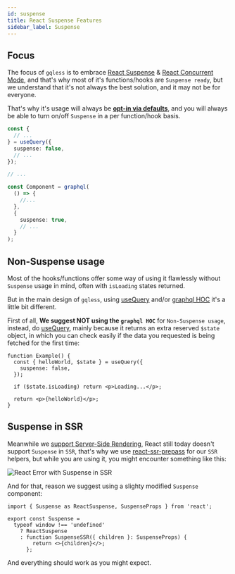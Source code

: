 ```yaml
---
id: suspense
title: React Suspense Features
sidebar_label: Suspense
---
```


## Focus

The focus of `gqless` is to embrace [React Suspense](https://reactjs.org/docs/concurrent-mode-suspense.html) & [React Concurrent Mode](https://reactjs.org/docs/concurrent-mode-intro.html), and that's why most of it's functions/hooks are `Suspense ready`, but we understand that it's not always the best solution, and it may not be for everyone.

That's why it's usage will always be [**opt-in via defaults**](/react/config#defaults), and you will always be able to turn on/off `Suspense` in a per function/hook basis.

```ts
const {
  // ...
} = useQuery({
  suspense: false,
  // ...
});

// ...

const Component = graphql(
  () => {
    //...
  },
  {
    suspense: true,
    // ...
  }
);
```

## Non-Suspense usage

Most of the hooks/functions offer some way of using it flawlessly without `Suspense` usage in mind, often with `isLoading` states returned.

But in the main design of `gqless`, using [useQuery](/react/query#usequery) and/or [graphql HOC](/react/query#graphql-hoc) it's a little bit different.

First of all, **We suggest NOT using the `graphql HOC`** for `Non-Suspense usage`, instead, do [useQuery](/react/query#usequery), mainly because it returns an extra reserved `$state` object, in which you can check easily if the data you requested is being fetched for the first time:

```tsx
function Example() {
  const { helloWorld, $state } = useQuery({
    suspense: false,
  });

  if ($state.isLoading) return <p>Loading...</p>;

  return <p>{helloWorld}</p>;
}
```

## Suspense in SSR

Meanwhile we [support Server-Side Rendering](/react/ssr), React still today doesn't support `Suspense` in `SSR`, that's why we use [react-ssr-prepass](https://github.com/FormidableLabs/react-ssr-prepass) for our `SSR` helpers, but while you are using it, you might encounter something like this:

![React Error with Suspense in SSR](/img/suspense-ssr.png)

And for that, reason we suggest using a slighty modified `Suspense` component:

```tsx
import { Suspense as ReactSuspense, SuspenseProps } from 'react';

export const Suspense =
  typeof window !== 'undefined'
    ? ReactSuspense
    : function SuspenseSSR({ children }: SuspenseProps) {
        return <>{children}</>;
      };
```

And everything should work as you might expect.
